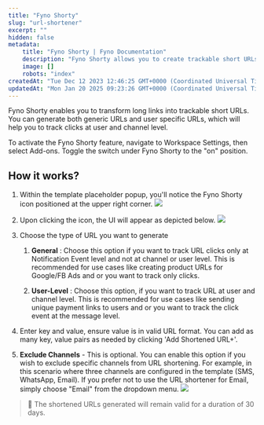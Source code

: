 ```yaml
---
title: "Fyno Shorty"
slug: "url-shortener"
excerpt: ""
hidden: false
metadata:
    title: "Fyno Shorty | Fyno Documentation"
    description: "Fyno Shorty allows you to create trackable short URLs for both generic and user-specific purposes, and you can activate this feature in Workspace Settings under Add-ons. The generated shortened URLs will be valid for 30 days."
    image: []
    robots: "index"
createdAt: "Tue Dec 12 2023 12:46:25 GMT+0000 (Coordinated Universal Time)"
updatedAt: "Mon Jan 20 2025 09:23:26 GMT+0000 (Coordinated Universal Time)"
---
```


Fyno Shorty enables you to transform long links into trackable short URLs. You can generate both generic URLs and user specific URLs, which will help you to track clicks at user and channel level.

To activate the Fyno Shorty feature, navigate to Workspace Settings, then select Add-ons. Toggle the switch under Fyno Shorty to the "on" position.

## How it works?

1. Within the template placeholder popup, you'll notice the Fyno Shorty icon positioned at the upper right corner.
   ![](https://fynodocs.s3.ap-south-1.amazonaws.com/images/fyno_shorty_1.png)

2. Upon clicking the icon, the UI will appear as depicted below.
   ![](https://fynodocs.s3.ap-south-1.amazonaws.com/images/fyno_shorty_2.png)

3. Choose the type of URL you want to generate

    1. **General** : Choose this option if you want to track URL clicks only at Notification Event level and not at channel or user level. This is recommended for use cases like creating product URLs for Google/FB Ads and or you want to track only clicks.

    2. **User-Level** : Choose this option, if you want to track URL at user and channel level. This is recommended for use cases like sending unique payment links to users and or you want to track the click event at the message level.

4. Enter key and value, ensure value is in valid URL format. You can add as many key, value pairs as needed by clicking 'Add Shortened URL+'.

5. **Exclude Channels** - This is optional. You can enable this option if you wish to exclude specific channels from URL shortening. For example, in this scenario where three channels are configured in the template (SMS, WhatsApp, Email). If you prefer not to use the URL shortener for Email, simply choose "Email" from the dropdown menu.
   ![](https://fynodocs.s3.ap-south-1.amazonaws.com/images/fyno_shorty_3.png)

> 📘 The shortened URLs generated will remain valid for a duration of 30 days.
